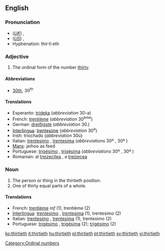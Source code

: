 ==English==

===Pronunciation===
*(''[[Received Pronunciation|UK]]'') {{IPA|/ˈθɜːtiəθ/}}, {{SAMPA|/"T3:ti@T/}}
*(''[[General American|US]]'') {{IPA|/ˈθɝtiəθ/}}, {{SAMPA|/"T3`ti@T/}}
*Hyphenation: thir·ti·eth

===Adjective===
{{en-adj|-}}

# The ordinal form of the number [[thirty]].

====Abbreviations====
* [[30th]], 30<sup>th</sup>

====Translations====

*Esperanto: [[trideka]] (''abbreviation'' 30-a)
*French: [[trentième]] (''abbreviation'' 30<sup>ème</sup>)
*German: [[dreißigste]] (''abbreviation'' 30.)
*[[Interlingua]]: [[trentesime]] (''abbreviation'' 30<sup>e</sup>)
*Irish: triochadú (''abbreviation'' 30ú)
*Italian: [[trentesimo]] {{m}}, [[trentesima]] {{f}} (''abbreviations'' 30º {{m}}, 30ª {{f}})
*[[Manx]]: jeihoo as feed
*Portuguese: [[trigésimo]] {{m}}, [[trigésima]] {{f}} (''abbreviations'' 30º {{m}}, 30ª {{f}})
*Romanian: al [[treizecilea]] {{m}}, a [[treizecea]] {{f}}

===Noun===
{{en-noun}}

# The person or thing in the thirtieth position.
# One of thirty equal parts of a whole.

====Translations====
{{rfc-trans}}
*French: [[trentième]] ''mf'' (1), trentième {{m}} (2)
*[[Interlingua]]: [[trentesimo]] {{m}}, [[trentesima]] {{f}} (1), trentesimo (2)
*Italian: [[trentesimo]] {{m}}, [[trentesima]] {{f}} (1), trentesimo {{m}} (2)
*Portuguese: [[trigésimo]] {{m}}, [[trigésima]] {{f}} (2); [[trigésimo]] {{m}} (2)

[[Category:Ordinal numbers]]

[[ko:thirtieth]]
[[it:thirtieth]]
[[hu:thirtieth]]
[[pl:thirtieth]]
[[pt:thirtieth]]
[[sv:thirtieth]]
[[vi:thirtieth]]